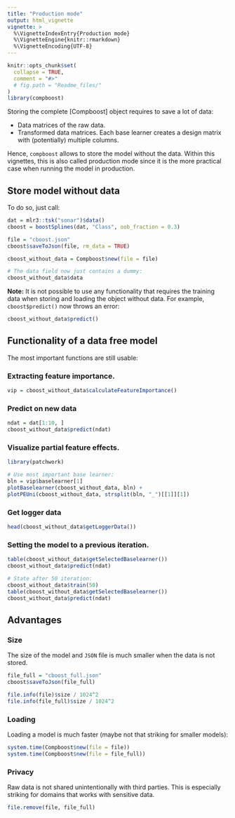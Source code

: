```yaml
---
title: "Production mode"
output: html_vignette
vignette: >
  %\VignetteIndexEntry{Production mode}
  %\VignetteEngine{knitr::rmarkdown}
  %\VignetteEncoding{UTF-8}
---
```


```r
knitr::opts_chunk$set(
  collapse = TRUE,
  comment = "#>"
  # fig.path = "Readme_files/"
)
library(compboost)
```

Storing the complete [Compboost] object requires to save a lot of data:

- Data matrices of the raw data.
- Transformed data matrices. Each base learner creates a design matrix with (potentially) multiple columns.

Hence, `compboost` allows to store the model without the data. Within this vignettes, this is also called
production mode since it is the more practical case when running the model in production.

## Store model without data

To do so, just call:

```r
dat = mlr3::tsk("sonar")$data()
cboost = boostSplines(dat, "Class", oob_fraction = 0.3)

file = "cboost.json"
cboost$saveToJson(file, rm_data = TRUE)

cboost_without_data = Compboost$new(file = file)

# The data field now just contains a dummy:
cboost_without_data$data
```

__Note:__ It is not possible to use any functionality that requires the training data when storing and loading the object without data. For example, `cboost$predict()` now throws an error:
```r
cboost_without_data$predict()
```

## Functionality of a data free model

The most important functions are still usable:

### Extracting feature importance.

```r
vip = cboost_without_data$calculateFeatureImportance()
```

### Predict on new data

```r
ndat = dat[1:10, ]
cboost_without_data$predict(ndat)
```

### Visualize partial feature effects.

```r
library(patchwork)

# Use most important base learner:
bln = vip$baselearner[1]
plotBaselearner(cboost_without_data, bln) +
plotPEUni(cboost_without_data, strsplit(bln, "_")[[1]][1])
```

### Get logger data

```r
head(cboost_without_data$getLoggerData())
```

### Setting the model to a previous iteration.

```r
table(cboost_without_data$getSelectedBaselearner())
cboost_without_data$predict(ndat)

# State after 50 iteration:
cboost_without_data$train(50)
table(cboost_without_data$getSelectedBaselearner())
cboost_without_data$predict(ndat)
```

## Advantages

### Size

The size of the model and `JSON` file is much smaller when the data is not stored.

```r
file_full = "cboost_full.json"
cboost$saveToJson(file_full)

file.info(file)$size / 1024^2
file.info(file_full)$size / 1024^2
```


### Loading

Loading a model is much faster (maybe not that striking for smaller models):

```r
system.time(Compboost$new(file = file))
system.time(Compboost$new(file = file_full))
```

### Privacy

Raw data is not shared unintentionally with third parties. This is especially striking for domains that works with sensitive data.

```r
file.remove(file, file_full)
```
